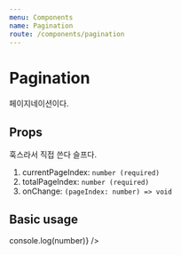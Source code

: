 ```yaml
---
menu: Components
name: Pagination
route: /components/pagination
---
```



# Pagination

페이지네이션이다.

## Props

<PropsTable of={Pagination} />

훅스라서 직접 쓴다 슬프다.

1. currentPageIndex: `number (required)`
2. totalPageIndex: `number (required)`
3. onChange: `(pageIndex: number) => void`

## Basic usage

<Playground>
  <PlayGroundContainer>
    <Pagination currentPageIndex={0} totalPageIndex={1} onChange={number => console.log(number)} />
  </PlayGroundContainer>
</Playground>
